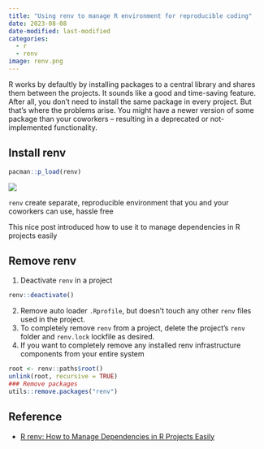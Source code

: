 ```yaml
---
title: "Using renv to manage R environment for reproducible coding"
date: 2023-08-08
date-modified: last-modified
categories:
  - r
  - renv
image: renv.png
---
```


R works by defaultly by installing packages to a central library and shares them between the projects. It sounds like a good and time-saving feature. After all, you don’t need to install the same package in every project. But that’s where the problems arise. You might have a newer version of some package than your coworkers – resulting in a deprecated or not-implemented functionality.

## Install renv
```r
pacman::p_load(renv)
```

![](renv.png)

`renv` create separate, reproducible environment that you and your coworkers can use, hassle free

This nice post introduced how to use it to manage dependencies in R projects easily

## Remove renv 

1. Deactivate `renv` in a project 
```R
renv::deactivate()
```
2. Remove auto loader `.Rprofile`, but doesn’t touch any other `renv` files used in the project.
3. To completely remove `renv` from a project, delete the project’s `renv` folder and `renv.lock` lockfile as desired.
4. If you want to completely remove any installed renv infrastructure components from your entire system

```R
root <- renv::paths$root()
unlink(root, recursive = TRUE)
### Remove packages
utils::remove.packages("renv")
```
## Reference

- [R renv: How to Manage Dependencies in R Projects Easily](https://appsilon.com/renv-how-to-manage-dependencies-in-r/)
